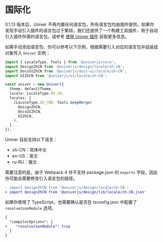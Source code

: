 
# 国际化

0.1.13 版本后，Univer 不再内置任何语言包，所有语言包均由插件提供。如果你发现手动引入插件的语言包过于繁琐，我们还提供了一个构建工具插件，用于自动引入插件所需的语言包。请参考 [使用 Univer 插件](/guides/doc/advanced/univer-plugins) 获取更多信息。

如需手动添加语言包，你可以参考以下示例，根据需要引入对应的语言包并组装成对象传入 `Univer` 实例：

```typescript
import { LocaleType, Tools } from '@univerjs/core';
import DesignZhCN from '@univerjs/design/locale/zh-CN';
import DocsUIZhCN from '@univerjs/docs-ui/locale/zh-CN';
import UIZhCN from '@univerjs/ui/locale/zh-CN';

const univer = new Univer({
  theme: defaultTheme,
  locale: LocaleType.ZH_CN,
  locales: {
    [LocaleType.ZH_CN]: Tools.deepMerge(
      DesignZhCN,
      DocsUIZhCN,
      UIZhCN,
    ),
  },
});
```

Univer 目前支持以下语言：

- zh-CN：简体中文
- en-US：英文
- ru-RU：俄文

需要注意的是，由于 Webpack 4 并不支持 package.json 的 `exports` 字段，因此你可能会需要修改引入语言包的路径。

```diff
- import DesignZhCN from '@univerjs/design/locale/zh-CN';
+ import DesignZhCN from '@univerjs/design/lib/locale/zh-CN.json'
```

如果你使用了 TypeScript，也需要确认是否在 tsconfig.json 中配置了 `resolveJsonModule` 选项。

```diff
{
  "compilerOptions": {
+    "resolveJsonModule": true
  }
}
```
